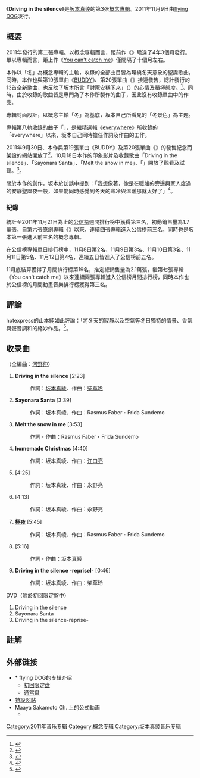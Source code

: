 {{Infobox album 
| Name           = Driving in the silence
| Type           = 专辑
| Artist         = [[坂本真绫|坂本真绫]]
| Cover          = 
| Alt            = 
| Released       = 2011年11月9日
| Recorded       = 2011年<br/>{{JPN}}  
| Genre          = [[J-POP|J-POP]]
| Length         = 33分00秒
| Label          = [[Flying_DOG|Flying DOG]]
| Producer       = 田村充義 & maaya<br />[[河野伸|河野伸]]（Sound Produce）
| Chart position = * 週間第3名（[[公信榜|公信榜]]）</small>
* 日間第2名<small>（公信榜）</small>
* 2011年11月份第19名<small>（公信榜）</small>
* 總計上榜5回<small>（公信榜）</small>
* 3位<small>（[[告示牌|日本告示牌]]）</small>
| Last album     = [[You_can't_catch_me|You can't catch me]]<br/>（2011年）
| This album     = '''Driving in the silence'''<br/>（2011年）
| Next album     = [[Single_Collection_+_Mitsubachi|Single Collection + Mitsubachi]]<br/>（2012年）
}}

《'''Driving in the silence'''》是[[坂本真绫|坂本真绫]]的第3张[[概念專輯|概念專輯]]。2011年11月9日由[[flying_DOG|flying DOG]]发行。

== 概要 ==
2011年發行的第二張專輯。以概念專輯而言，距前作《{{Link-ja|30minutes night flight|30minutes night flight}}》睽違了4年3個月發行。單以專輯而言，距上作《[[You_can't_catch_me|You can't catch me]]》僅間隔了十個月左右。

本作以「冬」為概念專輯的主軸，收錄的全部曲目皆為環繞冬天意象的聖誕歌曲。同時，本作也與第19張單曲《[[BUDDY_(坂本真綾單曲)|BUDDY]]》、第20張單曲《{{Lang|ja|[[歡迎回來_(坂本真綾單曲)|おかえりなさい]]}}》接連發售，總計發行的13首全新歌曲，也反映了坂本所言「討厭安穩下來」（{{Lang|ja|落ち着いちゃうのは嫌だ}}）的心情及積極態度。<ref>{{Cite web |date= 2011-10-19 |url= http://natalie.mu/music/news/58287 |title= 「落ち着いちゃうのは嫌だ」真綾が語る16年目の心境と結婚観 |work= ナタリー |author=  |accessdate= 2012-03-11 |language= ja |archive-date= 2011-12-24 |archive-url= https://web.archive.org/web/20111224033217/http://natalie.mu/music/news/58287 |dead-url= no }}</ref>。同時，由於收錄的歌曲皆是專門為了本作所製作的曲子，因此沒有收錄單曲中的作品。

專輯封面設計，以概念主軸「冬」為基底，坂本自己所看見的「冬景色」為主題。

專輯第八軌收錄的曲子「{{Lang|ja|誓い}}」，是繼精選輯《[[everywhere|everywhere]]》所收錄的「everywhere」以來，坂本自己同時擔任作詞及作曲的工作。

2011年9月30日、本作與第19張單曲《BUDDY》及第20張單曲《{{Lang|ja|おかえりなさい}}》的發售紀念而架設的網站開放了<ref>{{Cite web |date= 2011-09-30 |url= http://natalie.mu/music/news/57301 |title= 坂本真綾、3連続リリース新作の全貌を明かす特設サイト |work= ナタリー |author=  |accessdate= 2012-03-11 |language= ja |archive-date= 2011-12-21 |archive-url= https://web.archive.org/web/20111221091150/http://natalie.mu/music/news/57301 |dead-url= no }}</ref>。10月18日本作的印象影片及收錄歌曲「Driving in the silence」、「Sayonara Santa」、「Melt the snow in me」、「{{Lang|ja|誓い}}」開放了觀看及試聽。<ref>{{Cite web |date= 2011-10-18 |url= http://natalie.mu/music/news/58262 |title= 坂本真綾特設サイトにアルバム試聴音源＆ユーミンコメント |work= ナタリー |author=  |accessdate= 2012-03-11 |language= ja |archive-date= 2011-12-21 |archive-url= https://web.archive.org/web/20111221091516/http://natalie.mu/music/news/58262 |dead-url= no }}</ref>。

關於本作的創作，坂本於訪談中提到：「我想像著，像是在暖爐的旁邊與家人度過的安靜聖誕夜一般，如果能同時感覺到冬天的寒冷與溫暖那就太好了」<ref>{{Cite web|url=http://www.jvcmusic.co.jp/maaya/buddy/interview.html|title=坂本真綾「Buddy」|work=官方訪談|author=|publisher={{link-ja|JVC娱乐|JVCエンタテインメント|JVC Entertainment}}|date=|accessdate=2012-03-11|language=ja|archive-date=2016-03-07|archive-url=https://web.archive.org/web/20160307020925/http://www.jvcmusic.co.jp/maaya/buddy/interview.html|dead-url=no}}</ref>。

=== 紀錄 ===
統計至2011年11月21日為止的[[公信榜|公信榜]]週間排行榜中獲得第三名，初動銷售量為1.7萬張，自第六張原創專輯《{{Lang|ja|かぜよみ}}》以來，連續四張專輯進入公信榜前三名，同時也是坂本第一張進入前三名的概念專輯。

在公信榜專輯單日排行榜中，11月8日第2名、11月9日第3名、11月10日第3名、11月11日第5名、11月12日第4名，連續五日皆進入了公信榜前五名。

11月底結算獲得了月間排行榜第19名，推定總銷售量為2.1萬張，繼第七張專輯《You can't catch me》以來連續兩張專輯進入公信榜月間排行榜，同時本作也於公信榜的月間動畫音樂排行榜獲得第三名。

== 評論 ==
hotexpress的山本純如此評論：「將冬天的寂靜以及空氣等冬日獨特的情景、香氣與聲音調和的絕妙作品。<ref>{{Cite web |date= 2011-11-09 |url= http://www.hotexpress.co.jp/review/3308/ |title= 坂本真綾 冬好きへ贈る、コンセプトアルバム第3弾 |work= hotexpress |author=  |accessdate= 2012-03-11 |language= ja |deadurl= yes |archiveurl= https://web.archive.org/web/20160305012949/http://www.hotexpress.co.jp/review/3308/ |archivedate= 2016-03-05 }}</ref>。

== 收录曲 ==
（全編曲：[[河野伸|河野伸]]）
# '''Driving in the silence''' [2:23]
#: 作詞：[[坂本真綾|坂本真綾]]、作曲：[[柴草玲|柴草玲]]
# '''Sayonara Santa''' [3:39]
#: 作詞：坂本真綾、作曲：Rasmus Faber・Frida Sundemo
# '''Melt the snow in me''' [3:53]
#: 作詞・作曲：Rasmus Faber・Frida Sundemo
# '''homemade Christmas''' [4:40]
#: 作詞：坂本真綾、作曲：[[Stereo_Fabrication_of_Youth|江口亮]]
# '''{{Lang|ja|今年いちばん}}''' [4:25]
#: 作詞：坂本真綾、作曲：永野亮
# '''{{Lang|ja|たとえばリンゴが手に落ちるように}}''' [4:13]
#: 作詞：坂本真綾、作曲：永野亮
# '''[[極夜|極夜]]''' [5:45]
#: 作詞：坂本真綾、作曲：Rasmus Faber・Frida Sundemo
# '''{{Lang|ja|誓い}}''' [5:16]
#: 作詞・作曲：坂本真綾
# '''Driving in the silence -reprisel-''' [0:46]
#: 作詞：坂本真綾、作曲：柴草玲

; DVD（附於初回限定盤中）
# Driving in the silence
# Sayonara Santa
# Driving in the silence-reprise-

== 註解 ==
{{Reflist}}

== 外部链接 ==
* * flying DOG的专辑介绍
** [http://www.jvcmusic.co.jp/flyingdog/-/Discography/A008957/VTZL-33.html 初回限定盘]{{Wayback|url=http://www.jvcmusic.co.jp/flyingdog/-/Discography/A008957/VTZL-33.html |date=20111111121427 }}
** [http://www.jvcmusic.co.jp/flyingdog/-/Discography/A008957/VTCL-60278.html 通常盘]{{Wayback|url=http://www.jvcmusic.co.jp/flyingdog/-/Discography/A008957/VTCL-60278.html |date=20111108213056 }}
* [http://www.jvcmusic.co.jp/maaya/driving/index.html 特設网站]{{Wayback|url=http://www.jvcmusic.co.jp/maaya/driving/index.html |date=20111124015141 }}
* Maaya Sakamoto Ch. 上的公式動画
** {{Youtube|59ANA8WLkwI|坂本真綾 / Sayonara Santa 【PV】}}

{{坂本真綾}}
[[Category:2011年音乐专辑|Category:2011年音乐专辑]]
[[Category:概念专辑|Category:概念专辑]]
[[Category:坂本真绫音乐专辑|Category:坂本真绫音乐专辑]]